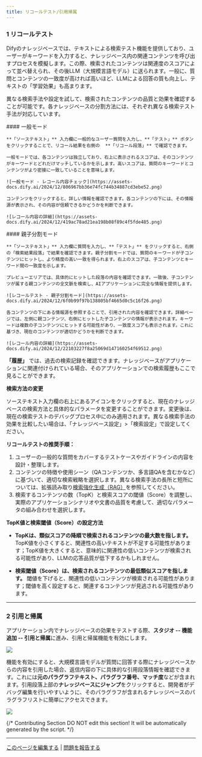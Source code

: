 ```yaml
---
title: リコールテスト/引用帰属
---
```


### 1 リコールテスト

Difyのナレッジベースでは、テキストによる検索テスト機能を提供しており、ユーザーがキーワードを入力すると、ナレッジベース内の関連コンテンツを呼び出すプロセスを模擬します。この際、検索されたコンテンツは関連度のスコアによって並べ替えられ、その後LLM（大規模言語モデル）に送られます。一般に、質問とコンテンツの一致度が高ければ高いほど、LLMによる回答の質も向上し、テキストの「学習効果」も高まります。

異なる検索手法や設定を試して、検索されたコンテンツの品質と効果を確認することが可能です。各ナレッジベースの分割方法には、それぞれ異なる検索テスト手法が対応しています。

<Tabs>
  <Tab title="Automatic">
    #### 一般モード

    **「ソーステキスト」** 入力欄に一般的なユーザー質問を入力し、**「テスト」** ボタンをクリックすることで、リコール結果を右側の  **「リコール段落」** で確認できます。

    一般モードでは、各コンテンツは独立しており、右上に表示されるスコアは、そのコンテンツがキーワードとどれだけマッチしているかを示します。高いスコアは、質問のキーワードとコンテンツがより密接に一致していることを意味します。

    ![一般モード - レコール内容チェック](https://assets-docs.dify.ai/2024/12/806967bb36e74fc744b34887cd3ebe52.png)

    コンテンツをクリックすると、詳しい情報を確認できます。各コンテンツの下には、その情報源が表示され、その内容が信頼できるかどうかを判断できます。

    ![レコール内容の詳細](https://assets-docs.dify.ai/2024/12/419ac78ad21ea198b08f89c4f5fde485.png)
  </Tab>

  <Tab title="Custom">
    #### 親子分割モード

    **「ソーステキスト」** 入力欄に質問を入力し、**「テスト」** をクリックすると、右側の「検索結果段落」で結果を確認できます。親子分割モードでは、質問のキーワードが子コンテンツにヒットし、より精度の高い一致を得られます。右上のスコアは、子コンテンツとキーワード間の一致度を示します。

    プレビューエリアでは、具体的にヒットした段落の内容を確認できます。一致後、子コンテンツが属する親コンテンツの全文脈を検索し、AIアプリケーションに完全な情報を提供します。

    ![レコールテスト - 親子分割モード](https://assets-docs.dify.ai/2024/12/6f0b99f97b138805bf4665d0c5c16f26.png)

    各コンテンツの下にある情報源を参照することで、引用された内容を確認できます。詳細ページでは、左側に親コンテンツ、右側にヒットした子コンテンツの情報が表示されます。キーワードは複数の子コンテンツにヒットする可能性があり、一致度スコアも表示されます。これに基づき、現在のコンテンツが適切かどうかを判断できます。

    ![レコール内容の詳細](https://assets-docs.dify.ai/2024/12/22103227f8a25069d147160254f69512.png)
  </Tab>
</Tabs>

**「履歴」** では、過去の検索記録を確認できます。ナレッジベースがアプリケーションに関連付けられている場合、そのアプリケーションでの検索履歴もここで見ることができます。

**検索方法の変更**

ソーステキスト入力欄の右上にあるアイコンをクリックすると、現在のナレッジベースの検索方法と具体的なパラメータを変更することができます。変更後は、現在の検索テストのデバッグプロセス中にのみ適用されます。異なる検索手法の効果を比較したい場合は、「ナレッジベース設定」>「検索設定」で設定してください。

**リコールテストの推奨手順：**

1. ユーザーの一般的な質問をカバーするテストケースやガイドラインの内容を設計・整理します。
2. コンテンツの特徴や使用シーン（QAコンテンツか、多言語QAを含むかなど）に基づいて、適切な検索戦略を選択します。異なる検索手法の長所と短所については、拡張読み取り[検索強化生成（RAG）](/learn-more/extended-reading/retrieval-augment/)を参照してください。
3. 検索するコンテンツの数（TopK）と検索スコアの閾値（Score）を調整し、実際のアプリケーションシナリオや文書の品質を考慮して、適切なパラメータの組み合わせを選択します。

**TopK値と検索閾値（Score）の設定方法**

* **TopKは、類似スコアの降順で検索されるコンテンツの最大数を指します。** TopK値を小さくすると、関連性の高いテキストが不足する可能性があります；TopK値を大きくすると、意味的に関連性の低いコンテンツが検索される可能性があり、LLMの応答品質が低下するかもしれません。

* **検索閾値（Score）は、検索されるコンテンツの最低類似スコアを指します。** 閾値を下げると、関連性の低いコンテンツが検索される可能性があります；閾値を高く設定すると、関連するコンテンツが見逃される可能性があります。

---

### 2 引用と帰属

アプリケーション内でナレッジベースの効果をテストする際、**スタジオ -- 機能追加 -- 引用と帰属**に進み、引用と帰属機能を有効にします。

![](https://assets-docs.dify.ai/2025/04/ed723cf831f455c361642b1d5cc5b621.png)

機能を有効にすると、大規模言語モデルが質問に回答する際にナレッジベースからの内容を引用した場合、返信内容の下に具体的な引用段落情報を確認できます。これには**元のパラグラフテキスト、パラグラフ番号、マッチ度**などが含まれます。引用段落上部の**ナレッジベースにジャンプ**をクリックすると、開発者がデバッグ編集を行いやすいように、そのパラグラフが含まれるナレッジベースのパラグラフリストに簡単にアクセスできます。

![](https://assets-docs.dify.ai/2025/04/de0b5bd3ed224844f70d2e31b4e5f989.png)

{/*
Contributing Section
DO NOT edit this section!
It will be automatically generated by the script.
*/}

---

[このページを編集する](https://github.com/langgenius/dify-docs/edit/main/ja-jp/guides/knowledge-base/retrieval-test-and-citation.mdx) | [問題を報告する](https://github.com/langgenius/dify-docs/issues/new?title=ドキュメントの問題%3A%20eval-test-and-citat&body=%23%23%20問題の説明%0A%3C%21--%20発見した問題について簡単に説明してください%20--%3E%0A%0A%23%23%20ページリンク%0Ahttps%3A%2F%2Fgithub.com%2Flanggenius%2Fdify-docs%2Fblob%2Fmain%2Fja-jp/guides/knowledge-base%2Fretrieval-test-and-citation.mdx%0A%0A%23%23%20提案される変更%0A%3C%21--%20特定の変更案がある場合は、ここで説明してください%20--%3E%0A%0A%3C%21--%20ドキュメントの品質向上にご協力いただきありがとうございます！%20--%3E)

